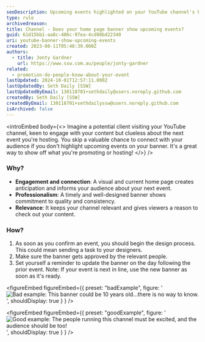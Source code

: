 ```yaml
---
seoDescription: Upcoming events highlighted on your YouTube channel's banner create anticipation, connection with your audience, and showcases professionalism.
type: rule
archivedreason:
title: Channel - Does your home page banner show upcoming events?
guid: 61d15bb1-aa8c-406c-97ea-4cd08bd22340
uri: youtube-banner-show-upcoming-events
created: 2023-08-11T05:48:39.000Z
authors:
  - title: Jonty Gardner
    url: https://www.ssw.com.au/people/jonty-gardner
related:
  - promotion-do-people-know-about-your-event
lastUpdated: 2024-10-01T12:57:11.000Z
lastUpdatedBy: Seth Daily [SSW]
lastUpdatedByEmail: 130118701+sethdaily@users.noreply.github.com
createdBy: Seth Daily [SSW]
createdByEmail: 130118701+sethdailyssw@users.noreply.github.com
isArchived: false
---
```


<introEmbed
  body={<>
Imagine a potential client visiting your YouTube channel, keen to engage with your content but clueless about the next event you're hosting. You skip a valuable chance to connect with your audience if you don't highlight upcoming events on your banner. It's a great way to show off what you're promoting or hosting!
  </>}
/>
### Why?

* **Engagement and connection**: A visual and current home page creates anticipation and informs your audience about your next event.
* **Professionalism**: A timely and well-designed banner shows commitment to quality and consistency.
* **Relevance**: It keeps your channel relevant and gives viewers a reason to check out your content.

### How?

1. As soon as you confirm an event, you should begin the design process. This could mean sending a task to your designers.
2. Make sure the banner gets approved by the relevant people.
3. Set yourself a reminder to update the banner on the day following the prior event.
   Note: If your event is next in line, use the new banner as soon as it's ready.

<figureEmbed figureEmbed={{
  preset: "badExample",
  figure: '![Bad example: This banner could be 10 years old...there is no way to know.](/uploads/rules/youtube-banner-show-upcoming-events/bad-banner.png)',
  shouldDisplay: true
} } />


<figureEmbed figureEmbed={{
  preset: "goodExample",
  figure: '![Good example: The people running this channel must be excited, and the audience should be too!](/uploads/rules/youtube-banner-show-upcoming-events/good-banner.png)',
  shouldDisplay: true
} } />
